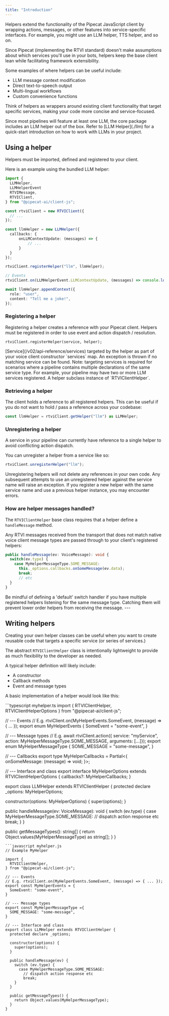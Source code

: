 ```yaml
---
title: "Introduction"
---
```


Helpers extend the functionality of the Pipecat JavaScript client by wrapping actions, messages, or other features into service-specific interfaces. For example, you might use an LLM helper, TTS helper, and so on.

Since Pipecat (implementing the RTVI standard) doesn't make assumptions about which services you'll use in your bots, helpers keep the base client lean while facilitating framework extensibility.

Some examples of where helpers can be useful include:

- LLM message context modification
- Direct text-to-speech output
- Multi-lingual workflows
- Custom convenience functions

Think of helpers as wrappers around existing client functionality that target specific services, making your code more concise and service-focused.

<Note>
  Since most pipelines will feature at least one LLM, the core package includes
  an LLM helper out of the box. Refer to [LLM Helper](./llm) for a quick-start
  introduction on how to work with LLMs in your project.
</Note>

## Using a helper

Helpers must be imported, defined and registered to your client.

Here is an example using the bundled LLM helper:

```typescript
import {
  LLMHelper,
  LLMHelperEvent
  RTVIMessage,
  RTVIClient,
} from "@pipecat-ai/client-js";

const rtviClient = new RTVIClient({
  // ...
});

const llmHelper = new LLMHelper({
  callbacks: {
      onLLMContextUpdate: (messages) => {
          // ...
      }
  }
});

rtviClient.registerHelper("llm", llmHelper);

// Events
rtviClient.on(LLMHelperEvent.LLMContextUpdate, (messages) => console.log(messages));

await llmHelper.appendContext({
  role: "user",
  content: "Tell me a joke!",
});
```

### Registering a helper

Registering a helper creates a reference with your Pipecat client. Helpers must be registered in order to use event and action dispatch / resolution.

`rtviClient.registerHelper(service, helper);`

<ParamField path="service" type="string" required="true">
  [Service](/v02/api-reference/services) targeted by the helper as part of your
  voice client constructor `services` map. An exception is thrown if no matching
  service can be found. Note: targeting services is required for scenarios where
  a pipeline contains multiple declarations of the same service type. For
  example, your pipeline may have two or more LLM services registered.
</ParamField>

<ParamField path="helper" type="RTVIClientHelper" required="true">
  A helper subclass instance of `RTVIClientHelper`.
</ParamField>

### Retrieving a helper

The client holds a reference to all registered helpers. This can be useful if you do not want to hold / pass a reference across your codebase:

```typescript
const llmHelper = rtviClient.getHelper("llm") as LLMHelper;
```

### Unregistering a helper

A service in your pipeline can currently have reference to a single helper to avoid conflicting action dispatch.

You can unregister a helper from a service like so:

```typescript
rtviClient.unregisterHelper("llm");
```

<Note>
  Unregistering helpers will not delete any references in your own code. Any
  subsequent attempts to use an unregistered helper against the service name
  will raise an exception. If you register a new helper with the same service
  name and use a previous helper instance, you may encounter errors.
</Note>

### How are helper messages handled?

The `RTVIClientHelper` base class requires that a helper define a `handleMessage` method.

Any RTVI messages received from the transport that does not match native voice client message types are passed through to your client's registered helpers:

```typescript
public handleMessage(ev: VoiceMessage): void {
  switch(ev.type) {
    case MyHelperMessageType.SOME_MESSAGE:
      this._options.callbacks.onSomeMessage(ev.data);
      break;
      // etc
  }
}
```

<Warning>
  Be mindful of defining a 'default' switch handler if you have multiple
  registered helpers listening for the same message type. Catching them will
  prevent lower order helpers from receiving the message.
</Warning>
---

## Writing helpers

Creating your own helper classes can be useful when you want to create reusable code that targets a specific service (or series of services.)

The abstract `RTVIClientHelper` class is intentionally lightweight to provide as much flexibility to the developer as needed.

A typical helper definition will likely include:

- A constructor
- Callback methods
- Event and message types

A basic implementation of a helper would look like this:

<CodeGroup>
```typescript myhelper.ts
import { 
  RTVIClientHelper,
  RTVIClientHelperOptions
} from "@pipecat-ai/client-js";

// --- Events
// E.g. rtviClient.on(MyHelperEvents.SomeEvent, (message) => { ... });
export enum MyHelperEvents {
SomeEvent = "some-event",
}

// --- Message types
// E.g. await rtviClient.action({ service: "myService", action: MyHelperMessageType.SOME_MESSAGE, arguments: [...]});
export enum MyHelperMessageType {
SOME_MESSAGE = "some-message",
}

// --- Callbacks
export type MyHelperCallbacks = Partial<{
onSomeMessage: (message) => void;
}>;

// --- Interface and class
export interface MyHelperOptions extends RTVIClientHelperOptions {
callbacks?: MyHelperCallbacks;
}

export class LLMHelper extends RTVIClientHelper {
  protected declare _options: MyHelperOptions;

constructor(options: MyHelperOptions) {
super(options);
}

public handleMessage(ev: VoiceMessage): void {
switch (ev.type) {
case MyHelperMessageType.SOME_MESSAGE:
// dispatch action response etc
break;
}
}

public getMessageTypes(): string[] {
return Object.values(MyHelperMessageType) as string[];
}
}

````
```javascript myhelper.js
// Example MyHelper

import {
  RTVIClientHelper,
} from "@pipecat-ai/client-js";

// --- Events
// E.g. rtviClient.on(MyHelperEvents.SomeEvent, (message) => { ... });
export const MyHelperEvents = {
  SomeEvent: "some-event",
}

// --- Message types
export const MyHelperMessageType ={
  SOME_MESSAGE: "some-message",
}

// --- Interface and class
export class LLMHelper extends RTVIClientHelper {
  protected declare _options;

  constructor(options) {
    super(options);
  }

  public handleMessage(ev) {
    switch (ev.type) {
      case MyHelperMessageType.SOME_MESSAGE:
        // dispatch action response etc
        break;
    }
  }

  public getMessageTypes() {
    return Object.values(MyHelperMessageType);
  }
}
````

</CodeGroup>
